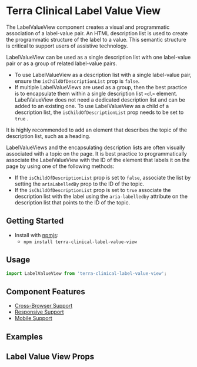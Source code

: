 


<Badge />

# Terra Clinical Label Value View

The LabelValueView component creates a visual and programmatic association of a label-value pair. An HTML description list is used to create the programmatic structure of the label to a value. This semantic structure is critical to support users of assistive technology. 

LabelValueView can be used as a single description list with one label-value pair or as a group of related label-value pairs.
- To use LabelValueView as a description list with a single label-value pair, ensure the `isChildOfDescriptionList` prop is `false`.
- If multiple LabelValueViews are used as a group, then the best practice is to encapsulate them within a single description list `<dl>` element. LabelValueView does not need a dedicated description list and can be added to an existing one. To use LabelValueView as a child of a description list, the `isChildOfDescriptionList` prop needs to be set to `true` .

It is highly recommended to add an element that describes the topic of the description list, such as a heading.

LabelValueViews and the encapsulating description lists are often visually associated with a topic on the page. It is best practice to programmatically associate the LabelValueView with the ID of the element that labels it on the page by using one of the following methods:
- If the `isChildOfDescriptionList` prop is set to `false`, associate the list by setting the `ariaLabelledBy` prop to the ID of the topic.
- If the `isChildOfDescriptionList` prop is set to `true` associate the description list with the label using the `aria-labelledby` attribute on the description list that points to the ID of the topic.

## Getting Started

- Install with [npmjs](https://www.npmjs.com):
  - `npm install terra-clinical-label-value-view`

## Usage
```jsx
import LabelValueView from 'terra-clinical-label-value-view';
```

## Component Features
* [Cross-Browser Support](https://engineering.cerner.com/terra-ui/about/terra-ui/component-standards#cross-browser-support)
* [Responsive Support](https://engineering.cerner.com/terra-ui/about/terra-ui/component-standards#responsive-support)
* [Mobile Support](https://engineering.cerner.com/terra-ui/about/terra-ui/component-standards#mobile-support)

## Examples
<LabelValueViewTextTermAndDef title="Label Value View with a Text Input (as a term and definition)" />
<LabelValueViewTextDefinitionList title="Label Value View with a Text Input (as a description list)" />
<LabelValueViewNode title="Label Value View with a Node Input" />
<LabelValueViewNodeCustom title="Label Value View with a Node Input (Custom)" />

## Label Value View Props
<LabelValueViewPropsTable />